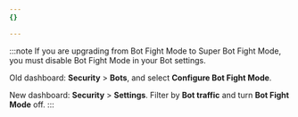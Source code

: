 ```yaml
---
{}

---
```


:::note
If you are upgrading from Bot Fight Mode to Super Bot Fight Mode, you must disable Bot Fight Mode in your Bot settings.

Old dashboard: **Security** > **Bots**, and select **Configure Bot Fight Mode**.

New dashboard: **Security** > **Settings**. Filter by **Bot traffic** and turn **Bot Fight Mode** off.
:::